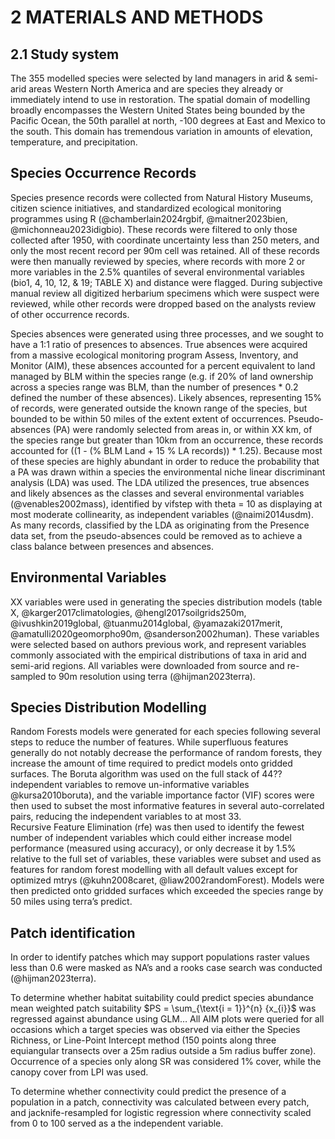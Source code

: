 # 2 MATERIALS AND METHODS  
## 2.1 Study system  

The 355 modelled species were selected by land managers in arid & semi-arid areas Western North America and are species they already or immediately intend to use in restoration. 
The spatial domain of modelling broadly encompasses the Western United States being bounded by the Pacific Ocean, the 50th parallel at north, -100 degrees at East and Mexico to the south. 
This domain has tremendous variation in amounts of elevation, temperature, and precipitation. 

## Species Occurrence Records  
Species presence records were collected from Natural History Museums, citizen science initiatives, and standardized ecological monitoring programmes using R (@chamberlain2024rgbif, @maitner2023bien, @michonneau2023idigbio). 
These records were filtered to only those collected after 1950, with coordinate uncertainty less than 250 meters, and only the most recent record per 90m cell was retained. 
All of these records were then manually reviewed by species, where records with more 2 or more variables in the 2.5% quantiles of several environmental variables (bio1, 4, 10, 12, & 19; TABLE X) and distance were flagged.
During subjective manual review all digitized herbarium specimens which were suspect were reviewed, while other records were dropped based on the analysts review of other occurrence records.   

Species absences were generated using three processes, and we sought to have a 1:1 ratio of presences to absences. 
True absences were acquired from a massive ecological monitoring program Assess, Inventory, and Monitor (AIM), these absences accounted for a percent equivalent to land managed by BLM within the species range (e.g. if 20% of land ownership across a species range was BLM, than the number of presences * 0.2 defined the number of these absences). 
Likely absences, representing 15% of records, were generated outside the known range of the species, but bounded to be within 50 miles of the extent extent of occurrences. 
Pseudo-absences (PA) were randomly selected from areas in, or within XX km, of the species range but greater than 10km from an occurrence, these records accounted for ((1 - (% BLM Land + 15 % LA records)) * 1.25).
Because most of these species are highly abundant in order to reduce the probability that a PA was drawn within a species the environmental niche linear discriminant analysis (LDA) was used. The LDA utilized the presences, true absences and likely absences as the classes and several environmental variables (@venables2002mass), identified by vifstep with theta = 10 as displaying at most moderate collinearity, as independent variables (@naimi2014usdm). 
As many records, classified by the LDA as originating from the Presence data set, from the pseudo-absences could be removed as to achieve a class balance between presences and absences. 

## Environmental Variables  
XX variables were used in generating the species distribution models (table X, @karger2017climatologies, @hengl2017soilgrids250m, @ivushkin2019global,  @tuanmu2014global, @yamazaki2017merit, @amatulli2020geomorpho90m, @sanderson2002human).
These variables were selected based on authors previous work, and represent variables commonly associated with the empirical distributions of taxa in arid and semi-arid regions. 
All variables were downloaded from source and re-sampled to 90m resolution using terra (@hijman2023terra).

## Species Distribution Modelling  
Random Forests models were generated for each species following several steps to reduce the number of features.
While superfluous features generally do not notably decrease the performance of random forests, they increase the amount of time required to predict models onto gridded surfaces. 
The Boruta algorithm was used on the full stack of 44?? independent variables to remove un-informative variables @kursa2010boruta), and the variable importance factor (VIF) scores were then used to subset the most informative features in several auto-correlated pairs, reducing the independent variables to at most 33.  
Recursive Feature Elimination (rfe) was then used to identify the fewest number of independent variables which could either increase model performance (measured using accuracy), or only decrease it by 1.5% relative to the full set of variables, these variables were subset and used as features for random forest modelling with all default values except for optimized mtrys (@kuhn2008caret, @liaw2002randomForest). 
Models were then predicted onto gridded surfaces which exceeded the species range by 50 miles using terra's predict. 

## Patch identification 
In order to identify patches which may support populations raster values less than 0.6 were masked as NA's and a rooks case search was conducted (@hijman2023terra). 

To determine whether habitat suitability could predict species abundance mean weighted patch suitability $PS =  \sum_{\text{i = 1}}^{n} {x_{i}}$ was regressed against abundance using GLM... 
All AIM plots were queried for all occasions which a target species was observed via either the Species Richness, or Line-Point Intercept method (150 points along three equiangular transects over a 25m radius outside a 5m radius buffer zone). 
Occurrence of a species only along SR was considered 1% cover, while the canopy cover from LPI was used. 

To determine whether connectivity could predict the presence of a population in a patch, connectivity was calculated between every patch, and jacknife-resampled for logistic regression where connectivity scaled from 0 to 100 served as a the independent variable. 

